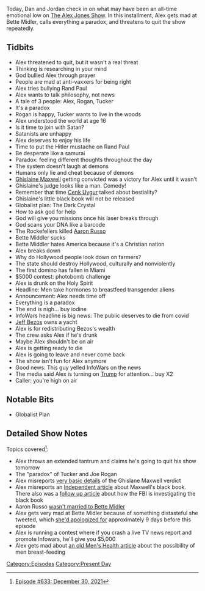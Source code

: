 {{DEFAULTSORT:
    #_EPISODE_0633:December 30, 2021
}}{{Episode
    | title           = December 30, 2021
    | caption         = Listen to this episode on [https://knowledgefight.libsyn.com/633-december-30-2021 Libsyn] [https://open.spotify.com/episode/0RHlR6cPRe5jV7SvkZcqQK Spotify], Read the [[Transcript/633: December 30, 2021|Unofficial Transcript]], View discussion on [https://reddit.com/ruw7fp Reddit]
    | episodeNumber   = 633
    | length          = 01:54:49
    | airDate         = January 3, 2022
    | coverageDate    = December 30, 2021
    | episodeType     = [[:Category:Present Day|Present Day]]
    | appearance      = [[Rand Paul]], [[Joe Rogan]], [[Tucker Carlson]], [[Ghislaine Maxwell]], [[Cenk Uygur]], [[Aaron Russo]], [[Bette Middler]], [[Jeff Bezos]]
    | oocDrop         = I'm not on cocaine; All art is true
    | previousEpisode = [[632: Christmas Message and More]]
    | nextEpisode     = [[634: July 11, 2003]]
}}

{{Stub}}

Today, Dan and Jordan check in on what may have been an all-time emotional low on [[The Alex Jones Show]].  In this installment, Alex gets mad at Bette Midler, calls everything a paradox, and threatens to quit the show repeatedly.

==Tidbits==

*Alex threatened to quit, but it wasn't a real threat
*Thinking is researching in your mind
*God bullied Alex through prayer
*People are mad at anti-vaxxers for being right
*Alex tries bullying Rand Paul
*Alex wants to talk philosophy, not news
*A tale of 3 people: Alex, Rogan, Tucker
*It's a paradox
*Rogan is happy, Tucker wants to live in the woods
*Alex understood the world at age 16
*Is it time to join with Satan?
*Satanists are unhappy
*Alex deserves to enjoy his life
*Time to put the Hitler mustache on Rand Paul
*Be desperate like a samurai
*Paradox: feeling different thoughts throughout the day
*The system doesn't laugh at demons
*Humans only lie and cheat because of demons
*[[Ghislaine Maxwell]] getting convicted was a victory for Alex until it wasn't
*Ghislaine's judge looks like a man. Comedy!
*Remember that time [[Cenk Uygur]] talked about bestiality?
*Ghislaine's little black book will not be released
*Globalist plan: The Dark Crystal
*How to ask god for help
*God will give you missions once his laser breaks through
*God scans your DNA like a barcode
*The Rockefellers killed [[Aaron Russo]]
*Bette Middler sucks
*Bette Middler hates America because it's a Christian nation
*Alex breaks down
*Why do Hollywood people look down on farmers?
*The state should destroy Hollywood, culturally and nonviolently
*The first domino has fallen in Miami
*$5000 contest: photobomb challenge
*Alex is drunk on the Holy Spirit
*Headline: Men take hormones to breastfeed transgender aliens
*Announcement: Alex needs time off
*Everything is a paradox
*The end is nigh... buy iodine
*InfoWars headline is big news: The public deserves to die from covid
*[[Jeff Bezos]] owns a yacht
*Alex is for redistributing Bezos's wealth
*The crew asks Alex if he's drunk
*Maybe Alex shouldn't be on air
*Alex is getting ready to die
*Alex is going to leave and never come back
*The show isn't fun for Alex anymore
*Good news: This guy yelled InfoWars on the news
*The media said Alex is turning on [[Donald Trump|Trump]] for attention... buy X2
*Caller: you're high on air

==Notable Bits==

*Globalist Plan

==Detailed Show Notes==

Topics covered<ref>[https://knowledgefight.com/research/2022/1/2/episode-633-december-30-2021 Episode #633: December 30, 2021]</ref>:

*Alex throws an extended tantrum and claims he's going to quit his show tomorrow
*The "paradox" of Tucker and Joe Rogan
*Alex misreports [https://www.bloomberg.com/news/articles/2021-12-31/fact-focus-misinformation-persists-after-maxwell-trial-ends very basic details] of the Ghislane Maxwell verdict
*Alex misreports an [https://www.independent.co.uk/news/world/americas/crime/ghislaine-maxwell-jeffrey-epstein-little-black-book-b1975864.html Independent article] about Maxwell's black book. There also was a [https://www.independent.co.uk/news/world/americas/ghislaine-maxwell-black-book-fbi-b1984594.html follow up article] about how the FBI is investigating the black book
*Aaron Russo [https://bootlegbetty.com/2014/05/01/aaron-russo-the-man-bette-midler-just-couldnt-love/ wasn't married to Bette Midler]
*Alex gets very mad at Bette Midler because of something distasteful she tweeted, which [https://www.cnn.com/2021/12/22/entertainment/better-midler-west-virginia-apology/index.html she'd apologized for] approximately 9 days before this episode
*Alex is running a contest where if you crash a live TV news report and promote Infowars, he'll give you $5,000
*Alex gets mad about [https://www.menshealth.com/uk/health/a759648/in-5-years-you-could-buy-a-mens-breast-feeding-kit/ an old Men's Health article] about the possibility of men breast-feeding

[[Category:Episodes]]
[[Category:Present Day]]

